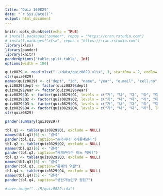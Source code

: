 ```yaml
---
title: "Quiz 160829"
date: "`r Sys.Date()`"
output: html_document
---
```


```r
knitr::opts_chunk$set(echo = TRUE)
# install.packages("pander", repos = "https://cran.rstudio.com")
# install.packages("xlsx", repos = "https://cran.rstudio.com")
library(xlsx)
library(pander)
library(knitr)
panderOptions('table.split.table', Inf)
options(width = 180)
```

```r
quiz0829 <- read.xlsx("../data/quiz0829.xlsx", 1, startRow = 2, endRow = 71, colIndex = c(3:7, 9:13), colClasses=c(rep("character", 11)), stringsAsFactors = FALSE)
str(quiz0829)
names(quiz0829) <- c("dept", "id", "name", "year", "e.mail", "cell.no", "Q1", "Q2", "Q3", "Q4")
quiz0829$dept <- factor(quiz0829$dept)
quiz0829$year <- factor(quiz0829$year)
quiz0829$Q1 <- factor(quiz0829$Q1, levels = c("가", "나", "다", "라", "마"), labels = c("공자", "맹자", "관자", "노자", "장자"))
quiz0829$Q2 <- factor(quiz0829$Q2, levels = c("가", "나", "다", "라", "마"), labels = c("논어 학이편", "관자 국축편", "관자 경중편", "관자 산국궤", "논어 계씨편"))
quiz0829$Q3 <- factor(quiz0829$Q3, levels = c("가", "나", "다", "라", "마"), labels = c("절대 중요 않음", "거의 중요 않음", "보통", "상당히 중요", "절대 중요"))
quiz0829$Q4 <- factor(quiz0829$Q4, levels = c("가", "나", "다", "라"), labels = c("2012", "2016", "2020", "2030"))
str(quiz0829)
```

```r
pander(summary(quiz0829))
```

```r
tbl.q1 <- table(quiz0829$Q1, exclude = NULL)
names(tbl.q1)[6] <- "결석"
pander(tbl.q1, caption="춘추시대 국가통계관리")
tbl.q2 <- table(quiz0829$Q2, exclude = NULL)
names(tbl.q2)[6] <- "결석"
pander(tbl.q2, caption="통계관리는 어느 책에?")
tbl.q3 <- table(quiz0829$Q3, exclude = NULL)
names(tbl.q3)[6] <- "결석"
pander(tbl.q3, caption="통계의 역할")
tbl.q4 <- table(quiz0829$Q4, exclude = NULL)
names(tbl.q4)[5] <- "결석"
pander(tbl.q4, caption="생산가능인구 정점?")
```

```r
#save.image("../R/quiz0829.rda")
```